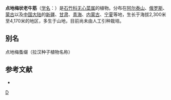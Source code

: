 {{Speciesbox
| taxon = Arenaria(植物) androsacea
| binomial_authority = Grub.
}}

'''点地梅状老牛筋'''（[[学名|学名]]：{{lang|la|''Arenaria androsacea''}}）是[[石竹科|石竹科]][[无心菜属|无心菜属]]的植物。分布在[[阿尔泰山|阿尔泰山]]、[[俄罗斯|俄罗斯]]、[[蒙古|蒙古]]以及[[中国大陆|中国大陆]]的[[新疆|新疆]]、[[甘肃|甘肃]]、[[青海|青海]]、[[内蒙古|内蒙古]]、[[宁夏|宁夏]]等地，生长于海拔2,300米至4,170米的地区，多生于山地，目前尚未由人工引种栽培。

== 别名 ==
点地梅蚤缀（拉汉种子植物名称）

== 参考文献 ==
<div class="references-small">
* {{cite web| url =http://www.bioinfo.cn/db05/KmzwSpecies.php?action=view&id=2586| title =点地梅状老牛筋| work =《中国高等植物数据库全库》| publisher =中国科学院微生物研究所| author =昆明植物研究所| accessdate =2009-02-23}}{{dead link|date=2018年3月 |bot=InternetArchiveBot |fix-attempted=yes }}
</div>
{{Taxonbar|from=Q15226103}}

[[Category:无心菜属|D]]